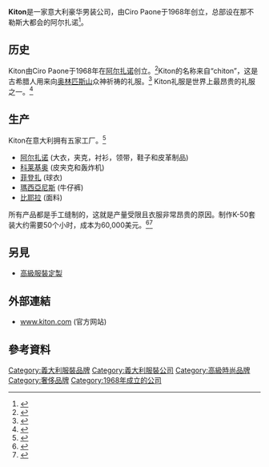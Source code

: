 {{Infobox Company 
| foundation = 1968年
| location = [[阿尔扎诺|阿尔扎诺]], [[那不勒斯|那不勒斯]], [[意大利|意大利]]
| key_people = 
| industry = [[時尚|時尚]]
| products = 服飾、鞋
| num_employees = 800
| homepage = [https://kiton.com/ www.kiton.com]
| company_name = Kiton {{flagicon|ITA}}
| company_logo = 
| company_type = [[私人公司|私人公司]]
|}}
'''Kiton'''是一家意大利豪华男装公司，由Ciro Paone于1968年创立，总部设在那不勒斯大都会的阿尔扎诺<ref>{{Cite web|url=https://www.nytimes.com/2014/04/22/fashion/Naples-a-haven-of-tailoring-by-hand.html|title=Naples, a Haven of Hand Work|editor=New York Times|editor-link=New York Times|language=en|date=2014年4月22日|access-date=2021年2月24日|archive-date=2020年12月7日|archive-url=https://web.archive.org/web/20201207142941/https://www.nytimes.com/2014/04/22/fashion/Naples-a-haven-of-tailoring-by-hand.html}}</ref>。

==历史==
Kiton由Ciro Paone于1968年在[[阿尔扎诺|阿尔扎诺]]创立。<ref>{{Cite web|url=https://www.esquire.com/it/stile/moda-uomo/a19618489/kiton/|title="Il futuro dell'eleganza è la comodità": lo dice Kiton|editor=esquire.com|language=it|date=2018年3月28日|access-date=2021年2月24日|archive-date=2021年11月4日|archive-url=https://web.archive.org/web/20211104215200/https://www.esquire.com/it/stile/moda-uomo/a19618489/kiton/}}</ref>Kiton的名称来自“chiton”，这是古希腊人用来向[[奥林匹斯山|奥林匹斯山]]众神祈祷的礼服。<ref>{{Cite web|date=2017年2月23日|editor=repubblica.it|title="Mi volevano a casa, sono diventata manager". Il riscatto nell'alta sartoria di Maria Giovanna Paone|url=https://www.repubblica.it/economia/2017/04/23/news/donne_impresa_kiton-163555833/|language=it|access-date=2021年2月24日|archive-date=2020年12月6日|archive-url=https://web.archive.org/web/20201206134720/https://www.repubblica.it/economia/2017/04/23/news/donne_impresa_kiton-163555833/}}</ref>
Kiton礼服是世界上最昂贵的礼服之一。<ref>{{Cite web|url=https://clubluxurycom.wordpress.com/2016/07/17/gli-abiti-piu-costosi-al-mondo/|title=Gli abiti piú costosi al mondo|date=2016年7月17日|editor=clubluxurycom.wordpress.com|language=it}}</ref>
==生产==
Kiton在意大利拥有五家工厂。<ref>{{Cite web|url=https://www.ilmattino.it/napoli/style/kiton_successo_ago_filo-2381143.html|title=Kiton, il successo di ago e filo|editor=ilmattino.it|language=it|date=2017年4月14日|access-date=2021年2月24日|archive-date=2020年12月10日|archive-url=https://web.archive.org/web/20201210165508/https://www.ilmattino.it/napoli/style/kiton_successo_ago_filo-2381143.html}}</ref> 

* [[阿尔扎诺|阿尔扎诺]] (大衣，夹克，衬衫，领带，鞋子和皮革制品)
* [[科莱基奥|科莱基奥]] (皮夹克和轰炸机)
* [[菲登扎|菲登扎]] (球衣)
* [[瑪西亞尼斯|瑪西亞尼斯]] (牛仔裤)
* [[比耶拉|比耶拉]] (面料)
所有产品都是手工缝制的，这就是产量受限且衣服非常昂贵的原因。制作K-50套装大约需要50个小时，成本为60,000美元。<ref>{{Cite web|url=http://italiadailynews24.it/2019/02/26/kiton-il-meglio-dellalta-sartoria-napoletana/|title=Gli abiti piú costosi al mondo|date=2019年2月26日|editor=clubluxurycom.wordpress.com|language=it|access-date=2021年2月24日|archive-date=2019年11月3日|archive-url=https://web.archive.org/web/20191103235914/http://italiadailynews24.it/2019/02/26/kiton-il-meglio-dellalta-sartoria-napoletana/}}</ref><ref>{{Cite web|url=https://napoli.repubblica.it/cronaca/2015/01/28/news/la_sartoria_napoletana-106004903/|title=Gli abiti piú costosi al mondo|date=2015年1月28日|editor=napoli.repubblica.it|language=it|access-date=2021年2月24日|archive-date=2020年8月12日|archive-url=https://web.archive.org/web/20200812043239/https://napoli.repubblica.it/cronaca/2015/01/28/news/la_sartoria_napoletana-106004903/}}</ref>
==另見==
*[[高級服裝定製|高級服裝定製]]
== 外部連結 ==
* [https://kiton.com/ www.kiton.com] {{Wayback|url=https://kiton.com/ |date=20210721101555 }} (官方网站)

== 參考資料 ==
{{reflist|2}}

[[Category:義大利服裝品牌|Category:義大利服裝品牌]]
[[Category:義大利服裝公司|Category:義大利服裝公司]]
[[Category:高級時尚品牌|Category:高級時尚品牌]]
[[Category:奢侈品牌|Category:奢侈品牌]]
[[Category:1968年成立的公司|Category:1968年成立的公司]]